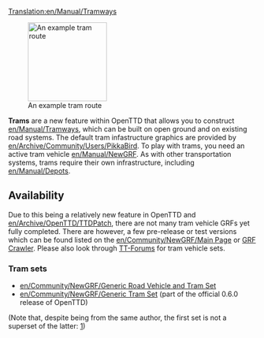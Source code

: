 [[Translation:en/Manual/Tramways]]
{{en/Manual/Navigation}}

[[File:en/Manual/Tramroute.png|thumb|160px|left|An example tram route]]

'''Trams''' are a new feature within OpenTTD that allows you to construct [[en/Manual/Tramways]], which can be built on open ground and on existing road systems. The default tram infastructure graphics are provided by [[en/Archive/Community/Users/PikkaBird]]. To play with trams, you need an active tram vehicle [[en/Manual/NewGRF]]. As with other transportation systems, trams require their own infrastructure, including [[en/Manual/Depots]]. {{en/Html-clear-left}}

==Availability==

Due to this being a relatively new feature in OpenTTD and [[en/Archive/OpenTTD/TTDPatch]], there are not many tram vehicle GRFs yet fully completed. There are however, a few pre-release or test versions which can be found listed on the [[en/Community/NewGRF/Main Page]] or [http://grfcrawler.tt-forums.net/index.php?do=list&cid=105 GRF Crawler]. Please also look through [http://www.tt-forums.net/viewforum.php?f=26 TT-Forums] for tram vehicle sets.

===Tram sets===

* [[en/Community/NewGRF/Generic Road Vehicle and Tram Set]]
* [[en/Community/NewGRF/Generic Tram Set]] (part of the official 0.6.0 release of OpenTTD)
(Note that, despite being from the same author, the first set is not a superset of the latter: [http://www.tt-forums.net/viewtopic.php?p=643673#p643673])